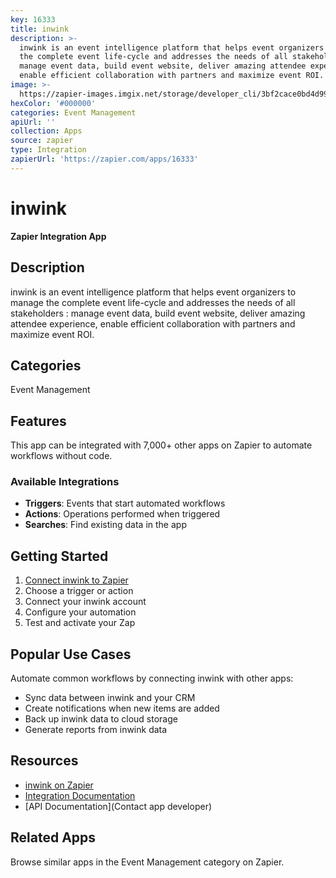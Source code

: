 ```yaml
---
key: 16333
title: inwink
description: >-
  inwink is an event intelligence platform that helps event organizers to manage
  the complete event life-cycle and addresses the needs of all stakeholders :
  manage event data, build event website, deliver amazing attendee experience,
  enable efficient collaboration with partners and maximize event ROI.
image: >-
  https://zapier-images.imgix.net/storage/developer_cli/3bf2cace0bd4d99b40b0ac5e2ea831d3.png?auto=format%2Ccompress&ixlib=python-3.0.0&q=50
hexColor: '#000000'
categories: Event Management
apiUrl: ''
collection: Apps
source: zapier
type: Integration
zapierUrl: 'https://zapier.com/apps/16333'
---
```

# inwink

**Zapier Integration App**

## Description

inwink is an event intelligence platform that helps event organizers to manage the complete event life-cycle and addresses the needs of all stakeholders : manage event data, build event website, deliver amazing attendee experience, enable efficient collaboration with partners and maximize event ROI.

## Categories

Event Management

## Features

This app can be integrated with 7,000+ other apps on Zapier to automate workflows without code.

### Available Integrations

- **Triggers**: Events that start automated workflows
- **Actions**: Operations performed when triggered
- **Searches**: Find existing data in the app

## Getting Started

1. [Connect inwink to Zapier](https://zapier.com/apps/16333)
2. Choose a trigger or action
3. Connect your inwink account
4. Configure your automation
5. Test and activate your Zap

## Popular Use Cases

Automate common workflows by connecting inwink with other apps:

- Sync data between inwink and your CRM
- Create notifications when new items are added
- Back up inwink data to cloud storage
- Generate reports from inwink data

## Resources

- [inwink on Zapier](https://zapier.com/apps/16333)
- [Integration Documentation](https://zapier.com/apps/16333/integrations)
- [API Documentation](Contact app developer)

## Related Apps

Browse similar apps in the Event Management category on Zapier.

